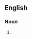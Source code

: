 {{also|Knollenorgans}}

==English==

===Noun===
{{head|en|noun form}}

# {{plural of|en|knollenorgan}}